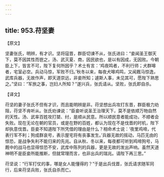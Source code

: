 ```yaml
---
---
---
```

title: 953.苻坚妻
---



【原文】

坚妻张氏，明辨，有才识。坚将寇晋，群臣切谏不从，张氏进曰：“妾闻圣王御天下，莫不因其性而鬯之，汤、武灭夏、商，因民欲也，是以有因成，无因败。今朝臣上下，皆言不可，陛下复何所因乎？术士有言：‘鸡夜鸣者，不利行师；犬群嗥者，宅室必空。兵动马惊，军败不归。’秋冬以来，每夜犬嗥鸡鸣，又闻厩马惊逸，武库兵器，无故作声，即天道崇远，非妾所知；遽斯人事，未见其可，愿陛下熟思之。”坚曰：“军旅之事，岂妇人所知？”遂兴兵，张氏请从。坚败，张氏即自杀。

【译文】

苻坚的妻子张氏不但有才识，而且能明辨是非。苻坚想出兵攻打东晋，群臣极力劝阻，苻坚不肯听从。张氏劝谏说：“臣妾听说圣王治理天下，莫不是依顺万物自然的天性。汤、武率百姓攻打桀、纣，是顺从民意。所以顺民意者能成功，不顺者会失败。现在无论在朝的官员，或是在野的百姓，都认为现在不是伐晋的时机，陛下却执意伐晋。臣妾不知道陛下所凭借的理由是什么？相命术士说：‘夜里鸡啼，代表行军不利；狗成群哀号，表示屋宅将有丧事发生。’兵器无故的摇动，马匹无由的惊恐，是战争失利不能归来的先兆。自从秋、冬以来，每夜都可听到鸡啼狗号，马厩中的战马也显得惊恐不安，武库中陈列的兵器，更是无故的发出声响。虽然天道神明不是臣妾所能推断，但就常理而言，也非出兵的瑞兆。请陛下再三思。”

苻坚说：“行军打仗的事，哪是女人能懂得的？”于是出兵伐晋，张氏请求随军同行，后来苻坚兵败，张氏自杀而亡。